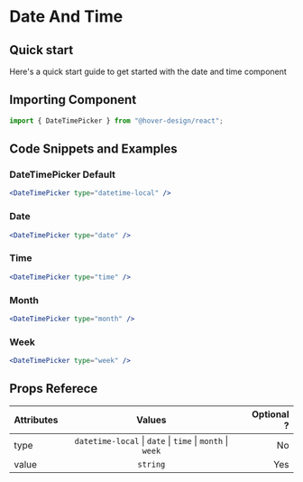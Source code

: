 # Date And Time

## Quick start

Here's a quick start guide to get started with the date and time component

## Importing Component

```jsx
import { DateTimePicker } from "@hover-design/react";
```

## Code Snippets and Examples

### DateTimePicker Default


```jsx
<DateTimePicker type="datetime-local" />
```

<DateTimePicker type="datetime-local" value="2019-10-04T13:30" />

### Date

```jsx
<DateTimePicker type="date" />
```

<DateTimePicker type="date" value="2019-10-04" />

### Time

```jsx
<DateTimePicker type="time" />
```

<DateTimePicker type="time" value="13:30" />

### Month

```jsx
<DateTimePicker type="month" />
```

<DateTimePicker type="month" value="2019-10" />

### Week

```jsx
<DateTimePicker type="week" />
```

<DateTimePicker type="week" value="2019-W40" />

## Props Referece

| Attributes |                                  Values                                   | Optional ? |
| :--------- | :-----------------------------------------------------------------------: | ---------: |
| type       | `datetime-local` &#124; `date` &#124; `time` &#124; `month` &#124; `week` |         No |
| value      |                                 `string`                                  |        Yes |
